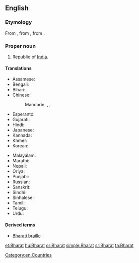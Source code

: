 ==English==

===Etymology===
From {{etyl|sa}} {{term|sc=Deva|भारतम्|tr=bhāratam||the land of emperor Bharata|lang=sa}} , from {{etyl|sa}} {{term|sc=Deva|भारत|tr=bhārata||descended from emperor [[Bharata]]|lang=sa}}, from {{term|sc=Deva|भरत|tr=bharatá||to be maintained|lang=sa}}.

===Proper noun===
{{en-proper noun}}

# Republic of [[India]].

====Translations====
{{trans-top|an alternative name of India}}
* Assamese: {{t-|as|ভাৰত|tr=bhārat|sc=Beng}}
* Bengali: {{t-|bn|ভারত|tr=bharôt|sc=Beng}}
* Bihari: {{t-|bh|भारत|tr=bhārat|sc=Deva}}
* Chinese:
*: Mandarin: {{qualifier|rare}} {{t|zh|婆羅多|sc=Hani}}, {{t|zh|婆罗多|tr=Póluóduō|sc=Hani}}, {{t|zh|巴拉特|tr=Bālātè|sc=Hani}}
* Esperanto: {{t-|eo|Barato}}
* Gujarati: {{t+|gu|ભારત|tr=bhārat|sc=Gujr}}
* Hindi: {{t+|hi|भारत|m|tr=bhārat}}
* Japanese: {{t-|ja|バーラタ|tr=Bārata}} {{qualifier|rare}}
* Kannada: {{t+|kn|ಭಾರತ|tr=bhārat|sc=Knda}}
* Khmer: {{t-|km|ភារតៈ|tr=pʰierata’|sc=Khmr}}
* Korean: {{t-|ko|바라트|tr=Barateu|sc=Kore}} {{qualifier|rare}}
{{trans-mid}}
* Malayalam: {{t+|ml|ഭാരതം|tr=bhāratam|sc=Mlym}}
* Marathi: {{t-|mr|भारत|tr=bhārat|sc=Deva}}
* Nepali: {{t+|ne|भारत|tr=bhārat|sc=Deva}}
* Oriya: {{t+|or|ଭାରତ|tr=bhārat|sc=Orya}}
* Punjabi: {{t-|pa|ਭਾਰਤ|tr=bhārat|sc=Guru}}
* Russian: {{t-|ru|Бхарат|m|tr=Bxárat|sc=Cyrl}} {{qualifier|rare}}
* Sanskrit: {{t-|sa|भारतम्|tr=bhāratam|sc=Deva}}
* Sindhi: {{t-|sd|ڀارت|tr=bharatu|sc=sd-Arab}}
* Sinhalese: {{t-|si|භාරත්|tr=bhārat|sc=Sinh}}
* Tamil: {{t-|ta|பாரத்|tr=pārat|sc=Taml}}
* Telugu: {{t-|te|భారత|tr=bhārat|sc=Telu}}
* Urdu: {{t+|ur|بھارت|m|tr=bhārat}}
{{trans-bottom}}

{{trans-see|India}}

====Derived terms====
*[[Bharati braille]]

[[Category:en:Countries]]

[[et:Bharat]]
[[hu:Bharat]]
[[or:Bharat]]
[[simple:Bharat]]
[[sr:Bharat]]
[[ta:Bharat]]